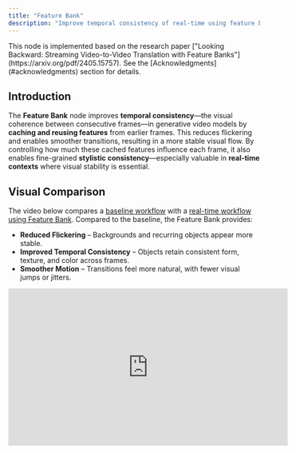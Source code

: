 ```yaml
---
title: "Feature Bank"
description: "Improve temporal consistency of real-time using feature banks."
---
```


<Note>
  This node is implemented based on the research paper ["Looking Backward:
  Streaming Video-to-Video Translation with Feature
  Banks"](https://arxiv.org/pdf/2405.15757). See the
  [Acknowledgments](#acknowledgments) section for details.
</Note>

## Introduction

The **Feature Bank** node improves **temporal consistency**—the visual coherence between consecutive frames—in generative video models by **caching and reusing features** from earlier frames. This reduces flickering and enables smoother transitions, resulting in a more stable visual flow. By controlling how much these cached features influence each frame, it also enables fine-grained **stylistic consistency**—especially valuable in **real-time contexts** where visual stability is essential.

## Visual Comparison

The video below compares a [baseline workflow](https://github.com/livepeer/ComfyUI-Stream-Pack/blob/main/examples/workflows/sd15-tensorrt-api.json) with a [real-time workflow using Feature Bank](https://github.com/livepeer/ComfyUI-Stream-Pack/blob/main/examples/workflows/sd15-tensorrt-feature-bank-api.json). Compared to the baseline, the Feature Bank provides:

- **Reduced Flickering** – Backgrounds and recurring objects appear more stable.
- **Improved Temporal Consistency** – Objects retain consistent form, texture, and color across frames.
- **Smoother Motion** – Transitions feel more natural, with fewer visual jumps or jitters.

<Frame caption="Side-by-side comparison (T2I workflow)">
  <iframe
    width="560"
    height="315"
    src="https://www.youtube.com/embed/LhjW8TJjPpU?si=0zlwZzWyf1fsG0Xo"
    title="Feature Bank Comparison Video"
    frameborder="0"
    allow="accelerometer; autoplay; clipboard-write; encrypted-media; gyroscope; picture-in-picture"
    allowfullscreen
  />
</Frame>

## How It Works

The Feature Bank node enhances temporal consistency by integrating with the [self-attention layers](https://huggingface.co/docs/transformers/en/attention) of the diffusion model. It caches features from previous frames and re-injects them into future ones—stabilizing transitions without altering the underlying model.

It performs three core steps:

1. **Caching** – Stores attention features at regular intervals.
2. **Filtering** – Selects relevant cached features using cosine similarity.
3. **Injection** – Blends selected features into the current frame based on the configured strength.

The node supports any self-attention-based model (e.g., Stable Diffusion) and works with both **text-to-image (T2I)** and **image-to-image (I2I)** workflows.

## Adding the Node

<Note>
  An example T2I workflow using the Feature Bank node is available
  [here](https://github.com/livepeer/ComfyUI-Stream-Pack/blob/main/examples/workflows/sd15-tensorrt-feature-bank-api.json).
</Note>

<Steps>
  <Step title="Install the StreamPack nodes">
    Ensure the [StreamPack](https://github.com/livepeer/ComfyUI-Stream-Pack)
    custom nodes are installed in your ComfyUI setup. Follow the [installation
    instructions](/technical/custom-nodes/stream-pack/overview#installation) for
    a step-by-step guide.
  </Step>
  <Step title="Open the ComfyUI graph editor">
    Right-click on an empty area of the canvas and choose **Add Node**.
  </Step>
  <Step title="Find the Feature Bank node">
    Search for `Feature Bank` under the `StreamPack/model_patches/unet`
    category.
  </Step>
  <Step title="Place it in the workflow">
    Insert the node between your **Model Loader** and **Sampling Node**.
  </Step>
  <Step title="Connect inputs and configure parameters">
    Wire up the inputs and outputs. The node runs automatically using the
    parameters you set.
  </Step>
</Steps>

<Frame caption="Feature Bank Node Integration (T2I workflow)">
  <img
    src="/images/stream-pack/feature-bank/feature-bank-workflow.png"
    alt="Feature Bank Node Integration"
  />
</Frame>

## Parameters

The Feature Bank node includes the following configurable parameters:

<ParamField path="feature_cache_interval" type="integer">
  **Feature Cache Interval**: Determines how often features from the attention
  layers are cached (e.g., every 4 frames). Lower values improve consistency but
  increase memory usage.
</ParamField>

<ParamField path="use_feature_injection" type="boolean">
  **Use Feature Injection**: Enables or disables the influence of cached
  features. Set to `true` to activate the Feature Bank.
</ParamField>

<ParamField path="feature_injection_strength" type="float">
  **Feature Injection Strength**: Controls how much influence cached features
  have on the current frame (0 = none, 1 = full). A blended approach is possible
  with values between 0 and 1.
</ParamField>

<ParamField path="feature_similarity_threshold" type="float">
  **Feature Similarity Threshold**: Sets the minimum cosine similarity for
  reusing cached features. Higher values ensure only relevant features are
  reused.
</ParamField>

<ParamField path="feature_bank_max_frames" type="integer">
  **Feature Bank Max Frames**: Maximum number of past frames to cache. Older
  frames are automatically discarded.
</ParamField>

<Accordion title="Tips for Tuning and Best Practices">

- **Start with a moderate cache interval.** Lower values improve consistency but increase memory usage.
- **Set injection strength gradually.** Start around 0.5 to balance coherence and novelty.
- **Match similarity threshold to your content.** Higher values are best for static backgrounds or subjects.
- **Use fewer cached frames for fast-changing scenes,** and more for looping or stable content.
- **Monitor memory use,** especially with low cache intervals or high resolutions.
- **Experiment creatively.** Small tweaks to injection or similarity can unlock unique visual styles.

</Accordion>

## Strengths and Limitations

While the Feature Bank offers major stability and stylistic benefits, it also introduces a few trade-offs depending on your use case.

### Strengths

- **Improved Temporal Consistency** – Reduces flickering and stabilizes frame-to-frame transitions.
- **Stylistic Control** – Adjust the influence of past frames for consistent or evolving styles.
- **Creative Exploration** – Enables novel stylistic variations by selectively injecting past features.

### Limitations

- **Reduced Novelty** – High injection strength may overly rely on past frames, limiting new details.
- **Memory Usage** – Storing features increases memory consumption, especially at high resolution.
- **Parameter Tuning** – May require iteration to balance consistency and variation effectively.

## Acknowledgments

This node is based on the research paper ["Looking Backward: Streaming Video-to-Video Translation with Feature Banks"](https://arxiv.org/pdf/2405.15757) by **Liang et al. 2023**. We thank the original authors for their contributions and collaboration in adapting this concept for **ComfyUI**.

<Accordion title="How to Cite">
If you use the Feature Bank node in your research or refer to the paper’s results, please cite the following:

```bibtex
@article{liang2024looking,
  title={Looking Backward: Streaming Video-to-Video Translation with Feature Banks},
  author={Liang, Feng and Kodaira, Akio and Xu, Chenfeng and Tomizuka, Masayoshi and Keutzer, Kurt and Marculescu, Diana},
  journal={arXiv preprint arXiv:2405.15757},
  year={2024}
}

@article{kodaira2023streamdiffusion,
  title={StreamDiffusion: A Pipeline-level Solution for Real-time Interactive Generation},
  author={Kodaira, Akio and Xu, Chenfeng and Hazama, Toshiki and Yoshimoto, Takanori and Ohno, Kohei and Mitsuhori, Shogo and Sugano, Soichi and Cho, Hanying and Liu, Zhijian and Keutzer, Kurt},
  journal={arXiv preprint arXiv:2312.12491},
  year={2023}
}
```

</Accordion>
